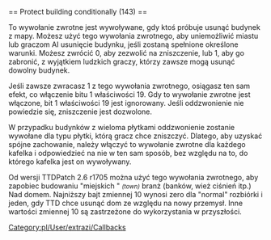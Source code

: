 <noinclude>{{pl/Development/NewGRF/inne strony|en=newgrf-specs.tt-wiki.net/wiki/Callback:_Protect_building_conditionally|pl=pl/Development/NewGRF/NFO Specs/Callback/Protect building conditionally}}
</noinclude>== Protect building conditionally (143) ==

To wywołanie zwrotne jest wywoływane, gdy ktoś próbuje usunąć budynek z mapy. Możesz użyć tego wywołania zwrotnego, aby uniemożliwić miastu lub graczom AI usunięcie budynku, jeśli zostaną spełnione określone warunki. Możesz zwrócić 0, aby zezwolić na zniszczenie, lub 1, aby go zabronić, z wyjątkiem ludzkich graczy, którzy zawsze mogą usunąć dowolny budynek.

Jeśli zawsze zwracasz 1 z tego wywołania zwrotnego, osiągasz ten sam efekt, co włączenie bitu 1 właściwości 19. Gdy to wywołanie zwrotne jest włączone, bit 1 właściwości 19 jest ignorowany. Jeśli oddzwonienie nie powiedzie się, zniszczenie jest dozwolone.

W przypadku budynków z wieloma płytkami oddzwonienie zostanie wywołane dla typu płytki, którą gracz chce zniszczyć. Dlatego, aby uzyskać spójne zachowanie, należy włączyć to wywołanie zwrotne dla każdego kafelka i odpowiedzieć na nie w ten sam sposób, bez względu na to, do którego kafelka jest on wywoływany.

Od wersji TTDPatch 2.6 r1705 można użyć tego wywołania zwrotnego, aby zapobiec budowaniu "miejskich " <small>''(town)''</small> branż (banków, wież ciśnień itp.) Nad domem. Najniższy bajt zmiennej 10 wynosi zero dla "normal" rozbiórki i jeden, gdy TTD chce usunąć dom ze względu na nowy przemysł. Inne wartości zmiennej 10 są zastrzeżone do wykorzystania w przyszłości.
<!--[[Category:Callbacks]]-->[[Category:pl/User/extrazi/Callbacks]]